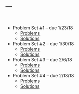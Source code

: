 ---
---

<br>

* Problem Set #1 -- due 1/23/18
    + [Problems](hw1.pdf)
    + [Solutions](hw1soln.pdf)
* Problem Set #2 -- due 1/30/18
    + [Problems](hw2.pdf)
    + [Solutions](hw2soln.pdf)
* Problem Set #3 -- due 2/6/18
    + [Problems](hw3.pdf)
    + [Solutions](hw3soln.pdf)
* Problem Set #4 -- due 2/13/18
    + [Problems](hw4.pdf)
    + [Solutions](hw4soln.pdf)
